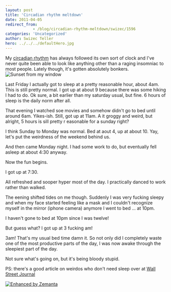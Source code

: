 ```yaml
---
layout: post
title: 'Circadian rhythm meltdown'
date: 2011-04-05
redirect_from: 
            - /blog/circadian-rhythm-meltdown/swizec/1596
categories: 'Uncategorized'
author: Swizec Teller
hero: ../../../defaultHero.jpg
---
```

My [circadian rhythm](http://en.wikipedia.org/wiki/Circadian_rhythm "Circadian rhythm") has always followed its own sort of clock and I've never quite been able to look like anything other than a raging insomniac to most people. Lately though, it's gotten absolutely bonkers.![](http://images.instagram.com/media/2011/04/05/e8f34ab0d63a46ff9108e40d81a466a6_7.jpg "Sunset from my window")



Last Friday I actually got to sleep at a pretty reasonable hour, about 4am. This is still pretty normal. I got up at about 9 because there was some hiking I had to do. Ok sure, a bit earlier than my saturday usual, but fine. 6 hours of sleep is the daily norm after all.



That evening I watched soe movies and somehow didn't go to bed until around 6am. Yikes-ish. Still, got up at 11am. A it groggy and weird, but alright, 5 hours is sill pretty r easonable for a sunday right?



I think Sunday to Monday was normal. Bed at aout 4, up at about 10. Yay, let's put the weirdness of the weekend behind us.



And then came Monday night. I had some work to do, but eventually fell asleep at about 4:30 anyway.



Now the fun begins.



I got up at 7:30.



All refreshed and sooper hyper most of the day. I practically danced to work rather than walked.



The eening shifted tides on me though. Suddenly I was very fucking sleepy and when my face started feeling like a mask and I couldn't recognize myself in the mirror (iphone camera) anymore I went to bed ... at 10pm.



I haven't gone to bed at 10pm since I was twelve!



But guess what? I got up at 3 fucking am!



3am! That's my usual bed time damn it. So not only did I completely waste one of the most productive parts of the day, I was now awake through the sleepiest part of the day.



Not sure what's going on, but it's being bloody stupid.



PS: there's a good article on weirdos who don't need sleep over at [Wall Street Journal](http://online.wsj.com/article/SB10001424052748703712504576242701752957910.html)

[![Enhanced by Zemanta](http://img.zemanta.com/zemified_e.png?x-id=15b65a58-9f3b-4a5d-806d-553bc7d4a89a)](http://www.zemanta.com/ "Enhanced by Zemanta")